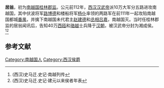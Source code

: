 '''居翁'''，初为[[南越国|南越国]][[桂林郡|桂林郡]][[郡监|监]]。公元前112年，[[西汉|西汉]][[汉武帝|汉武帝]]派10万大军分五路进攻南越国，其中伏波将军[[路博德|路博德]]和楼船将军[[杨仆|杨仆]]率领的两路军在前111年一起攻陷南越国都城[[番禺县|番禺]]，并擒下南越国未代君主[[赵建德|赵建德]]和[[丞相|丞相]][[吕嘉_(南越国)|吕嘉]]，南越国灭。当时任桂林郡监的居翁闻讯后，告知40万[[西瓯|西瓯]]和[[骆越|骆越]]士兵降于[[汉朝|汉朝]]，被汉武帝分封为湘成侯。<ref>(西汉)史马迁.史记·南越列传</ref><ref>(西汉)史马迁.史记·建元以来侯者年表</ref>

==参考文献==
{{reflist}}

[[Category:南越国人|Category:南越国人]]
[[Category:西汉侯爵|Category:西汉侯爵]]